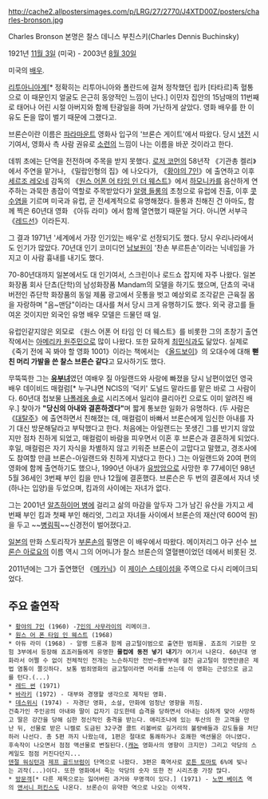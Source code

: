 http://cache2.allpostersimages.com/p/LRG/27/2770/J4XTD00Z/posters/charles-bronson.jpg

Charles Bronson
본명은 찰스 데니스 부친스키(Charles Dennis Buchinsky)

1921년 [[11월 3일]] (미국) - 2003년 [[8월 30일]]

미국의 [[배우]].

[[리투아니아]]계[* 정확히는 리투아니아와 폴란드에 걸쳐 정착했던 립카 [타타르]족 혈통으로 이 때문인지 얼굴도 은근히 동양적인 느낌이 난다.] 이민자 집안의 15남매의 11번째로 태어나 어린 시절 아버지와 함께 탄광일을 하며 가난하게 살았다. 영화 배우를 한 이유도 돈을 많이 벌기 때문에 그랬다고.

브론슨이란 이름은 [[파라마운트]] 영화사 입구의 '브론슨 게이트'에서 따왔다. 당시 [[냉전]] 시기여서, 영화사 측 사람 권유로 [[소련]]의 느낌이 나는 이름을 바꾼 것이라고 한다.

데뷔 초에는 단역을 전전하며 주목을 받지 못했다. [[로저 코먼]]의 58년작 《기관총 켈리》에서 주연을 맡거나, 《밀랍인형의 집》에 나오다가, 《[[황야의 7인]]》에 출연하고 이후 [[세르조 레오네]] 감독의 《[[원스 어폰 어 타임 인 더 웨스트]]》에서 [[하모니카]]를 음산하게 연주하는 과묵한 총잡이 역할로 주목받았다가 [[알랭 들롱]]의 초청으로 유럽에 진출, 이후 [[콧수염]]을 기르며 미국과 유럽, 곧 전세계적으로 유명해졌다. 들롱과 친해진 건 아마도, 함께 찍은 60년대 영화 《아듀 라미》에서 함께 열연했기 때문일 거다. 아니면 서부극 《[[레드선]]》이라든지. 

그 결과 1971년 '세계에서 가장 인기있는 배우'로 선정되기도 했다. 당시 우리나라에서도 인기가 많았다. 70년대 인기 코미디언 [[남보원]]이 '찬손 부르튼손'이라는 닉네임을 가지고 이 사람 흉내를 내기도 했다.

70-80년대까지 일본에서도 대 인기여서, 스크린이나 로드쇼 잡지에 자주 나왔다. 일본 화장품 회사 단쵸(단학)의 남성화장품 Mandam의 모델을 하기도 했으며, 단쵸의 국내 버전인 쥬단학 화장품의 동일 제품 광고에서 웃통을 벗고 예상외로 조각같은 근육질 몸을 자랑하며 "음~맨담"이라는 대사를 쳐서 당시 크게 유행하기도 했다. 외국 광고를 들여온 것이지만 외국인 유명 배우 모델은 드물던 때 일.

유럽인같지않은 외모로 《원스 어폰 어 타임 인 더 웨스트》를 비롯한 그의 초창기 출연작에서는 [[아메리카 원주민]]으로 많이 나왔다. 또한 묘하게 [[최민식]]과도 닮았다. 실제로 《죽기 전에 꼭 봐야 할 영화 1001》이라는 책에서는 《[[올드보이]]》의 오대수에 대해 '''뻗친 머리 가발을 쓴 찰스 브론슨 같다'''고 묘사하기도 했다.

무뚝뚝한 그는 '''[[유부녀]]'''였던 여배우 질 아일랜드와 사랑에 빠졌을 당시 남편이었던 영국 배우 데이비드 매컬럼[* 누구냐면 NCIS의 '덕키' 도널드 말라드를 맡은 바로 그 사람이다. 60년대 첩보물 [[나폴레옹 솔로]] 시리즈에서 일리야 클리아킨 으로도 이미 알려진 배우.] 찾아가 '''"당신의 아내와 결혼하겠다"'''며 짧게 통보한 일화가 유명하다. (두 사람은 《[[대탈주]]》에 출연하면서 친해졌는 데, 매컬럼이 바빠서 브론슨에게 임신한 아내를 자기 대신 방문해달라고 부탁했다고 한다. 처음에는 아일랜드는 못생긴 그를 반기지 않았지만 점차 친하게 되었고, 매컬럼이 바람을 피우면서 이혼 후 브론슨과 결혼하게 되었다. 후일, 매컬럼은 자기 자식을 차별하지 않고 키워준 브론슨이 고맙다고 말했고, 경조사에도 참여할 만큼 브론슨-아일랜드와 친하게 지냈다고 한다.) 그는 아일랜드와 20여 편의 영화에 함께 출연하기도 했으나, 1990년 아내가 [[유방암]]으로 사망한 후 77세이던 98년 5월 36세인 3번째 부인 킴을 만나 12월에 결혼했다. 브론슨은 두 번의 결혼에서 자녀 넷(하나는 입양)을 두었으며, 킴과의 사이에는 자녀가 없다.

그는 2001년 [[알츠하이머 병]]에 걸리고 삶의 마감을 앞두자 그가 남긴 유산을 가지고 세 번째 부인 킴과 첫째 부인 해리엇, 그리고 자녀들 사이에서 브론슨의 재산(약 600억 원)을 두고 ~~[[병림픽]]~~신경전이 벌어졌다고.

[[일본]]의 만화 스토리작가 [[부론손]]의 필명은 이 배우에서 따왔다. 메이저리그 야구 선수 [[브론슨 아로요]]의 이름 역시 그의 어머니가 찰스 브론슨의 열혈팬이었던 데에서 비롯된 것.

2011년에는 그가 출연했던 《[[메카닉]]》이 [[제이슨 스테이섬]]을 주역으로 다시 리메이크되었다.

== 주요 출연작 ==
 * [[황야의 7인]] (1960) -[[7인의 사무라이]]의 리메이크.
 * [[원스 어 폰 타임 인 웨스트]] (1968)
 * 아듀 라미 (1968) - 알랭 드롱과 함께 금고털이범으로 출연한 범죄물. 죠죠의 기묘한 모험 3부에서 등장해 죠죠러들에게 유명한 '''물컵에 동전 넣기 내기'''가 여기서 나온다. 60년대 영화라서 어쩔 수 없이 전체적인 전개는 느슨하지만 전반~중반부에 걸친 금고털이 장면만큼은 제법 염통이 쫄깃하다. 보통 범죄영화의 금고털이라면 머리를 쓰는데 이 영화는 근성으로 금고를 턴다.(...) 
 * [[레드 썬]] (1971)
 * [[바라키]] (1972) - 대부와 경쟁할 생각으로 제작된 영화.
 * [[데스위시]] (1974) - 자경단 영화, 소설, 만화에 엄청난 영향을 끼침. 
 건축가인 주인공의 아내와 딸이 갑자기 강도한테 습격을 당하면서 아내는 심하게 맞아 사망하고 딸은 강간을 당해 심한 정신적인 충격을 받는다. 애리조나에 있는 투산의 한 고객을 만난 뒤, 선물로 받은 니켈로 도금된 32구경 콜트 리볼버로 길거리의 불량배들과 강도들을 처단하러 나선다. 총 5편 까지 나왔는데, 1편은 절대로 통쾌하거나 호쾌한 액션물은 아니였다.
 후속작이 나오면서 점점 액션물로 변질된다.([[캐논]] 영화사의 영향이 크지만) 그리고 악당의 스케일도 점점 커진다던지...  
 [[덴절 워싱턴]]과 [[제프 골드브럼]]이 단역으로 나왔다. 3편은 흑역사로 [[로튼 토마토]] 6%에 빛나는 괴작(...)이다. 또한 영화에서 죽는 악당의 숫자 또한 전 시리즈중 가장 많다.    
 * [[방문객]][* 다른 제목으로는 잃어버린 과거와 무명객이 있다.] (1971) - [[노먼 베이츠]] 역의 [[앤서니 퍼킨스]]도 나온다. 브론슨이 유약한 역으로 나오는 이색작.
